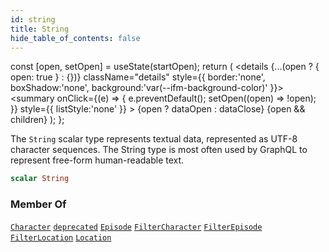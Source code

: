 ```yaml
---
id: string
title: String
hide_table_of_contents: false
---
```









  const [open, setOpen] = useState(startOpen);
  return (
    <details {...(open ? { open: true } : {})} className="details" style={{ border:'none', boxShadow:'none', background:'var(--ifm-background-color)' }}>
      <summary
        onClick={(e) => {
          e.preventDefault();
          setOpen((open) => !open);
        }}
        style={{ listStyle:'none' }}
      >
      {open ? dataOpen : dataClose}
      </summary>
      {open && children}
    </details>
  );
};








The `String` scalar type represents textual data, represented as UTF-8 character sequences. The String type is most often used by GraphQL to represent free-form human-readable text.


```graphql
scalar String
```






### Member Of

[`Character`](/objects/character)  <Badge class="badge badge--secondary" text="object"/><Bullet />[`deprecated`](/directives/deprecated)  <Badge class="badge badge--secondary" text="directive"/><Bullet />[`Episode`](/objects/episode)  <Badge class="badge badge--secondary" text="object"/><Bullet />[`FilterCharacter`](/inputs/filter-character)  <Badge class="badge badge--secondary" text="input"/><Bullet />[`FilterEpisode`](/inputs/filter-episode)  <Badge class="badge badge--secondary" text="input"/><Bullet />[`FilterLocation`](/inputs/filter-location)  <Badge class="badge badge--secondary" text="input"/><Bullet />[`Location`](/objects/location)  <Badge class="badge badge--secondary" text="object"/>

